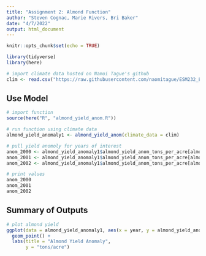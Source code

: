 ```yaml
---
title: "Assignment 2: Almond Function"
author: "Steven Cognac, Marie Rivers, Bri Baker"
date: "4/7/2022"
output: html_document
---
```


```r
knitr::opts_chunk$set(echo = TRUE)

library(tidyverse)
library(here)
```

```r
# import climate data hosted on Namoi Tague's github
clim <- read.csv("https://raw.githubusercontent.com/naomitague/ESM232_Examples/main/Data/clim.txt", sep = " ", header=TRUE)
```

## Use Model
```r

# import function 
source(here("R", "almond_yield_anom.R"))

# run function using climate data
almond_yield_anomaly1 <- almond_yield_anom(climate_data = clim)
```

```r

# pull yield anomoly for years of interest
anom_2000 <- almond_yield_anomaly1$almond_yield_anom_tons_per_acre[almond_yield_anomaly1$year == 2000]
anom_2001 <- almond_yield_anomaly1$almond_yield_anom_tons_per_acre[almond_yield_anomaly1$year == 2001]
anom_2002 <- almond_yield_anomaly1$almond_yield_anom_tons_per_acre[almond_yield_anomaly1$year == 2002]

# print values
anom_2000
anom_2001
anom_2002
```

## Summary of Outputs

```r

# plot almond yield
ggplot(data = almond_yield_anomaly1, aes(x = year, y = almond_yield_anom_tons_per_acre)) + 
  geom_point() +
  labs(title = "Almond Yield Anomaly",
       y = "tons/acre")
```


